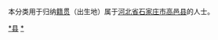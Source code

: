 {{Catnav|頁面分類|各種主題的頁面分類|依中国各省来作的分类|各地中国人|河北人|石家莊人}}
{{Catnav|頁面分類|人物|各國人物|中国人|各地中国人|河北人|石家莊人}}

本分类用于归纳[[籍贯|籍贯]]（出生地）属于[[河北省|河北省]][[石家庄市|石家庄市]][[高邑县|高邑县]]的人士。

[[Category:石家莊人|*县]]
[[Category:高邑县|*]]